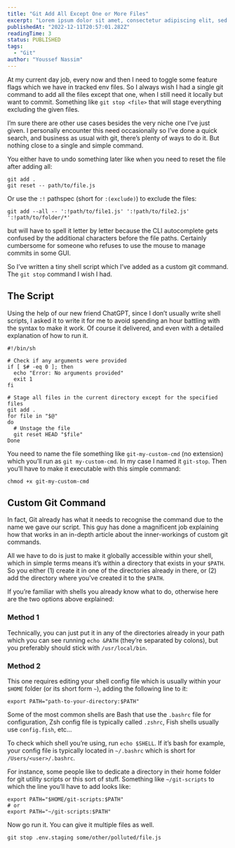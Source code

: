 ```yaml
---
title: "Git Add All Except One or More Files"
excerpt: "Lorem ipsum dolor sit amet, consectetur adipiscing elit, sed do eiusmod tempor incididunt ut labore et dolore magna aliqua. Praesent elementum facilisis leo vel fringilla est ullamcorper eget. At imperdiet dui accumsan sit amet nulla facilities morbi tempus."
publishedAt: "2022-12-11T20:57:01.282Z"
readingTime: 3
status: PUBLISHED
tags:
  - "Git"
author: "Youssef Nassim"
---
```


At my current day job, every now and then I need to toggle some feature flags which we have in tracked env files. So I always wish I had a single git command to add all the files except that one, when I still need it locally but want to commit. Something like `git stop <file>` that will stage everything excluding the given files.

I’m sure there are other use cases besides the very niche one I’ve just given. I personally encounter this need occasionally so I’ve done a quick search, and business as usual with git, there’s plenty of ways to do it. But nothing close to a single and simple command.

You either have to undo something later like when you need to reset the file after adding all:

```shell
git add .
git reset -- path/to/file.js
```

Or use the `:!` pathspec (short for `:(exclude)`) to exclude the files:

```shell
git add --all -- ':!path/to/file1.js' ':!path/to/file2.js' ':!path/to/folder/*'
```

but will have to spell it letter by letter because the CLI autocomplete gets confused by the additional characters before the file paths. Certainly cumbersome for someone who refuses to use the mouse to manage commits in some GUI.

So I’ve written a tiny shell script which I’ve added as a custom git command. The `git stop` command I wish I had.

## The Script

Using the help of our new friend ChatGPT, since I don’t usually write shell scripts, I asked it to write it for me to avoid spending an hour battling with the syntax to make it work. Of course it delivered, and even with a detailed explanation of how to run it.

```shell showLineNumbers showLineNumbers title="Users/youssef/bin/git-stop"
#!/bin/sh

# Check if any arguments were provided
if [ $# -eq 0 ]; then
  echo "Error: No arguments provided"
  exit 1
fi

# Stage all files in the current directory except for the specified files
git add .
for file in "$@"
do
  # Unstage the file
  git reset HEAD "$file"
Done
```

You need to name the file something like `git-my-custom-cmd` (no extension) which you’ll run as `git my-custom-cmd`. In my case I named it `git-stop`. Then you’ll have to make it executable with this simple command:

```shell
chmod +x git-my-custom-cmd
```

## Custom Git Command

In fact, Git already has what it needs to recognise the command due to the name we gave our script. This guy has done a magnificent job explaining how that works in an in-depth article about the inner-workings of custom git commands.

All we have to do is just to make it globally accessible within your shell, which in simple terms means it’s within a directory that exists in your `$PATH`. So you either (1) create it in one of the directories already in there, or (2) add the directory where you’ve created it to the `$PATH`.

If you’re familiar with shells you already know what to do, otherwise here are the two options above explained:

### Method 1

Technically, you can just put it in any of the directories already in your path which you can see running `echo &PATH` (they’re separated by colons), but you preferably should stick with `/usr/local/bin`.

### Method 2

This one requires editing your shell config file which is usually within your `$HOME` folder (or its short form `~`), adding the following line to it:

```shell
export PATH="path-to-your-directory:$PATH"
```

Some of the most common shells are Bash that use the `.bashrc` file for configuration, Zsh config file is typically called `.zshrc`, Fish shells usually use `config.fish`, etc…

To check which shell you’re using, run `echo $SHELL`. If it’s bash for example, your config file is typically located in `~/.bashrc` which is short for `/Users/<user>/.bashrc`.

For instance, some people like to dedicate a directory in their home folder for git utility scripts or this sort of stuff. Something like `~/git-scripts` to which the line you’ll have to add looks like:

```shell
export PATH="$HOME/git-scripts:$PATH"
# or
export PATH="~/git-scripts:$PATH"
```

Now go run it. You can give it multiple files as well.

```shell
git stop .env.staging some/other/polluted/file.js
```
